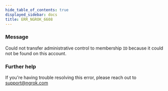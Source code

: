 ```yaml
---
hide_table_of_contents: true
displayed_sidebar: docs
title: ERR_NGROK_6608
---
```




### Message

Could not transfer administrative control to membership `ID` because it could not be found on this account.

<ErrorDetails error="err_ngrok_6608" />

### Further help

If you're having trouble resolving this error, please reach out to [support@ngrok.com](mailto:support@ngrok.com?subject=Help%20with%20ERR_NGROK_6608)
